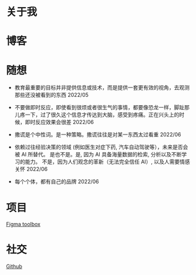 # 关于我

# 博客

# 随想

- 教育最重要的目标并非提供信息或技术，而是提供一套更有效的视角，去观测那些还没被看到的东西 2022/05

- 不要做即时反应，即使看到很烦或者很生气的事情，都要像恐龙一样，脚趾那儿疼一下，过了很久这个信息才传达到大脑，感受到疼痛。正在兴头上的时候，即时反应效果会很差 2022/06

- 撒谎是个中性词。是一种策略。撒谎往往是对某一东西太过看重 2022/06

- 依赖过往经验决策的领域 (例如医生对症下药, 汽车自动驾驶等），未来是否会被 AI 所替代。 是也不是。是, 因为 AI 具备海量数据的检索, 分析以及不断学习的能力。 不是，因为人们观念的革新（无法完全信任 AI）, 以及人需要情感关怀 2022/06

- 每个个体，都有自己的品牌 2022/06

# 项目

[Figma toolbox](https://www.figma.com/community/plugin/1097814681219767573)

# 社交

[Github](https://github.com/n0ruSh)
